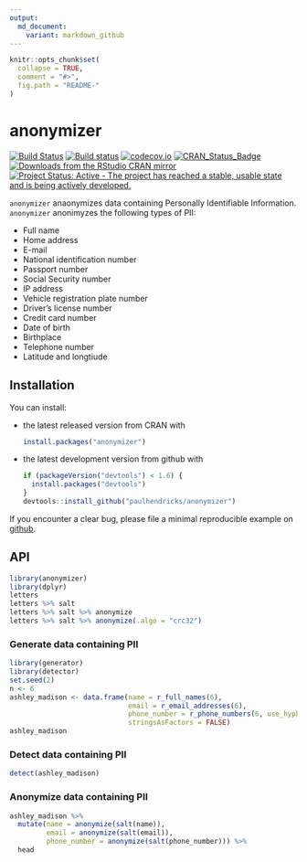 ```yaml
---
output:
  md_document:
    variant: markdown_github
---
```


<!-- README.md is generated from README.Rmd. Please edit that file -->

```r
knitr::opts_chunk$set(
  collapse = TRUE,
  comment = "#>",
  fig.path = "README-"
)
```

# anonymizer

[![Build Status](https://travis-ci.org/paulhendricks/anonymizer.png?branch=master)](https://travis-ci.org/paulhendricks/anonymizer)
[![Build status](https://ci.appveyor.com/api/projects/status/au9ww7v8mhgr59s8/branch/master?svg=true)](https://ci.appveyor.com/project/paulhendricks/anonymizer/branch/master)
[![codecov.io](http://codecov.io/github/paulhendricks/anonymizer/coverage.svg?branch=master)](http://codecov.io/github/paulhendricks/anonymizer?branch=master)
[![CRAN_Status_Badge](http://www.r-pkg.org/badges/version/anonymizer)](http://cran.r-project.org/package=anonymizer)
[![Downloads from the RStudio CRAN mirror](http://cranlogs.r-pkg.org/badges/anonymizer)](http://cran.rstudio.com/package=anonymizer)
[![Project Status: Active - The project has reached a stable, usable state and is being actively developed.](http://www.repostatus.org/badges/0.1.0/active.svg)](http://www.repostatus.org/#active)

`anonymizer` anaonymizes data containing Personally Identifiable Information. `anonymizer` anonimyzes the following types of PII:

* Full name
* Home address
* E-mail
* National identification number
* Passport number
* Social Security number
* IP address
* Vehicle registration plate number
* Driver's license number
* Credit card number
* Date of birth
* Birthplace
* Telephone number
* Latitude and longtiude

## Installation

You can install:

* the latest released version from CRAN with

    ```R
    install.packages("anonymizer")
    ````

* the latest development version from github with

    ```R
    if (packageVersion("devtools") < 1.6) {
      install.packages("devtools")
    }
    devtools::install_github("paulhendricks/anonymizer")
    ```

If you encounter a clear bug, please file a minimal reproducible example on [github](https://github.com/paulhendricks/anonymizer/issues).

## API

```r
library(anonymizer)
library(dplyr)
letters
letters %>% salt
letters %>% salt %>% anonymize
letters %>% salt %>% anonymize(.algo = "crc32")
```

### Generate data containing PII

```r
library(generator)
library(detector)
set.seed(2)
n <- 6
ashley_madison <- data.frame(name = r_full_names(6), 
                             email = r_email_addresses(6), 
                             phone_number = r_phone_numbers(6, use_hyphens = TRUE, use_parentheses = TRUE), 
                             stringsAsFactors = FALSE)
ashley_madison
```

### Detect data containing PII

```r
detect(ashley_madison)
```

### Anonymize data containing PII

```r
ashley_madison %>% 
  mutate(name = anonymize(salt(name)), 
         email = anonymize(salt(email)), 
         phone_number = anonymize(salt(phone_number))) %>% 
  head
```

